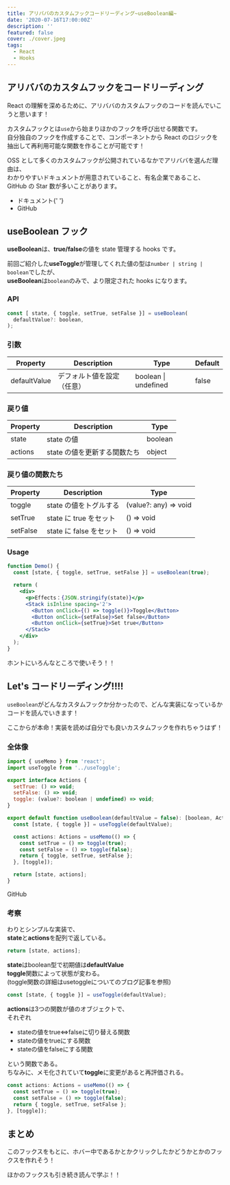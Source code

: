 ```yaml
---
title: アリババのカスタムフックコードリーディング~useBoolean編~
date: '2020-07-16T17:00:00Z'
description: ''
featured: false
cover: ./cover.jpeg
tags:
  - React
  - Hooks
---
```



## アリババのカスタムフックをコードリーディング

React の理解を深めるために、アリババのカスタムフックのコードを読んでいこうと思います！

カスタムフックとは`use`から始まりほかのフックを呼び出せる関数です。  
自分独自のフックを作成することで、コンポーネントから React のロジックを抽出して再利用可能な関数を作ることが可能です！

OSS として多くのカスタムフックが公開されているなかでアリババを選んだ理由は、  
わかりやすいドキュメントが用意されていること、有名企業であること、GitHub の Star 数が多いことがあります。

- <ExternalLink href='https://ahooks.js.org/'>ドキュメント</ExternalLink>{' '}
- <ExternalLink href='https://github.com/alibaba/hooks/'>GitHub</ExternalLink>

## useBoolean フック

**useBoolean**は、**true/false**の値を state 管理する hooks です。

前回ご紹介した**useToggle**が管理してくれた値の型は`number | string | boolean`でしたが、  
**useBoolean**は`boolean`のみで、より限定された hooks になります。

<PostLink to='/blog/alibaba-useToggle/' />

### API

```javascript
const [ state, { toggle, setTrue, setFalse }] = useBoolean(
  defaultValue?: boolean,
);
```

### 引数

| Property     | Description                | Type                 | Default |
| ------------ | -------------------------- | -------------------- | ------- |
| defaultValue | デフォルト値を設定（任意） | boolean \| undefined | false   |

### 戻り値

| Property | Description                  | Type    |
| -------- | ---------------------------- | ------- |
| state    | state の値                   | boolean |
| actions  | state の値を更新する関数たち | object  |

### 戻り値の関数たち

| Property | Description             | Type                  |
| -------- | ----------------------- | --------------------- |
| toggle   | state の値をトグルする  | (value?: any) => void |
| setTrue  | state に true をセット  | () => void            |
| setFalse | state に false をセット | () => void            |

### Usage

```jsx demo
function Demo() {
  const [state, { toggle, setTrue, setFalse }] = useBoolean(true);

  return (
    <div>
      <p>Effects：{JSON.stringify(state)}</p>
      <Stack isInline spacing='2'>
        <Button onClick={() => toggle()}>Toggle</Button>
        <Button onClick={setFalse}>Set false</Button>
        <Button onClick={setTrue}>Set true</Button>
      </Stack>
    </div>
  );
}
```

<Callout emoji='👀'>ホントにいろんなところで使いそう！！</Callout>

## Let's コードリーディング!!!!

`useBoolean`がどんなカスタムフックか分かったので、どんな実装になっているかコードを読んでいきます！

<Callout emoji='🙌'>
  ここからが本命！実装を読めば自分でも良いカスタムフックを作れちゃうはず！
</Callout>

### 全体像

```jsx title=hooks/blob/master/packages/hooks/src/useBoolean/index.ts
import { useMemo } from 'react';
import useToggle from '../useToggle';

export interface Actions {
  setTrue: () => void;
  setFalse: () => void;
  toggle: (value?: boolean | undefined) => void;
}

export default function useBoolean(defaultValue = false): [boolean, Actions] {
  const [state, { toggle }] = useToggle(defaultValue);

  const actions: Actions = useMemo(() => {
    const setTrue = () => toggle(true);
    const setFalse = () => toggle(false);
    return { toggle, setTrue, setFalse };
  }, [toggle]);

  return [state, actions];
}
```

<ExternalLink href='https://github.com/alibaba/hooks/blob/master/packages/hooks/src/useBoolean/index.ts'>
  GitHub
</ExternalLink>

### 考察

わりとシンプルな実装で、  
**state**と**actions**を配列で返している。

```js
return [state, actions];
```

**state**はboolean型で初期値は**defaultValue**  
**toggle**関数によって状態が変わる。  
(toggle関数の詳細は<ExternalLink href='/blog/alibaba-useToggle/'>usetoggleについてのブログ記事</ExternalLink>を参照)

```js
const [state, { toggle }] = useToggle(defaultValue);
```

**actions**は3つの関数が値のオブジェクトで、  
それぞれ
- stateの値をtrue⇔falseに切り替える関数
- stateの値をtrueにする関数
- stateの値をfalseにする関数

という関数である。  
ちなみに、メモ化されていて**toggle**に変更があると再評価される。

```js
const actions: Actions = useMemo(() => {
  const setTrue = () => toggle(true);
  const setFalse = () => toggle(false);
  return { toggle, setTrue, setFalse };
}, [toggle]);
```

## まとめ

このフックスをもとに、ホバー中であるかとかクリックしたかどうかとかのフックスを作れそう！  

ほかのフックスも引き続き読んで学ぶ！！
